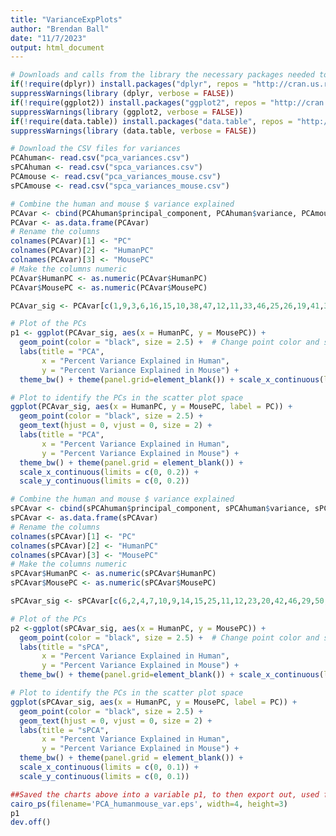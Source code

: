 ```yaml
---
title: "VarianceExpPlots"
author: "Brendan Ball"
date: "11/7/2023"
output: html_document
---
```


```r
# Downloads and calls from the library the necessary packages needed to run the code
if(!require(dplyr)) install.packages("dplyr", repos = "http://cran.us.r-project.org")
suppressWarnings(library (dplyr, verbose = FALSE))
if(!require(ggplot2)) install.packages("ggplot2", repos = "http://cran.us.r-project.org")
suppressWarnings(library (ggplot2, verbose = FALSE))
if(!require(data.table)) install.packages("data.table", repos = "http://cran.us.r-project.org")
suppressWarnings(library (data.table, verbose = FALSE))
```

```r
# Download the CSV files for variances
PCAhuman<- read.csv("pca_variances.csv")
sPCAhuman <- read.csv("spca_variances.csv")
PCAmouse <- read.csv("pca_variances_mouse.csv")
sPCAmouse <- read.csv("spca_variances_mouse.csv")
```

```r
# Combine the human and mouse $ variance explained
PCAvar <- cbind(PCAhuman$principal_component, PCAhuman$variance, PCAmouse$x)
PCAvar <- as.data.frame(PCAvar)
# Rename the columns
colnames(PCAvar)[1] <- "PC"
colnames(PCAvar)[2] <- "HumanPC"
colnames(PCAvar)[3] <- "MousePC"
# Make the columns numeric
PCAvar$HumanPC <- as.numeric(PCAvar$HumanPC)
PCAvar$MousePC <- as.numeric(PCAvar$MousePC)

PCAvar_sig <- PCAvar[c(1,9,3,6,16,15,10,38,47,12,11,33,46,25,26,19,41,39,50,29,23,48,31,2,28),]

# Plot of the PCs
p1 <- ggplot(PCAvar_sig, aes(x = HumanPC, y = MousePC)) +
  geom_point(color = "black", size = 2.5) +  # Change point color and size
  labs(title = "PCA",
       x = "Percent Variance Explained in Human",
       y = "Percent Variance Explained in Mouse") +
  theme_bw() + theme(panel.grid=element_blank()) + scale_x_continuous(limits = c(0, 0.2)) + scale_y_continuous(limits = c(0, 0.2)) 

# Plot to identify the PCs in the scatter plot space
ggplot(PCAvar_sig, aes(x = HumanPC, y = MousePC, label = PC)) +
  geom_point(color = "black", size = 2.5) +
  geom_text(hjust = 0, vjust = 0, size = 2) +
  labs(title = "PCA",
       x = "Percent Variance Explained in Human",
       y = "Percent Variance Explained in Mouse") +
  theme_bw() + theme(panel.grid = element_blank()) +
  scale_x_continuous(limits = c(0, 0.2)) +
  scale_y_continuous(limits = c(0, 0.2))
```

```r
# Combine the human and mouse $ variance explained
sPCAvar <- cbind(sPCAhuman$principal_component, sPCAhuman$variance, sPCAmouse$x)
sPCAvar <- as.data.frame(sPCAvar)
# Rename the columns
colnames(sPCAvar)[1] <- "PC"
colnames(sPCAvar)[2] <- "HumanPC"
colnames(sPCAvar)[3] <- "MousePC"
# Make the columns numeric
sPCAvar$HumanPC <- as.numeric(sPCAvar$HumanPC)
sPCAvar$MousePC <- as.numeric(sPCAvar$MousePC)

sPCAvar_sig <- sPCAvar[c(6,2,4,7,10,9,14,15,25,11,12,23,20,42,46,29,50,32,47,17,17,22,36,24,30,3,45),]

# Plot of the PCs
p2 <-ggplot(sPCAvar_sig, aes(x = HumanPC, y = MousePC)) +
  geom_point(color = "black", size = 2.5) +  # Change point color and size
  labs(title = "sPCA",
       x = "Percent Variance Explained in Human",
       y = "Percent Variance Explained in Mouse") +
  theme_bw() + theme(panel.grid=element_blank()) + scale_x_continuous(limits = c(0, 0.1)) + scale_y_continuous(limits = c(0, 0.1)) 

# Plot to identify the PCs in the scatter plot space
ggplot(sPCAvar_sig, aes(x = HumanPC, y = MousePC, label = PC)) +
  geom_point(color = "black", size = 2.5) +
  geom_text(hjust = 0, vjust = 0, size = 2) +
  labs(title = "sPCA",
       x = "Percent Variance Explained in Human",
       y = "Percent Variance Explained in Mouse") +
  theme_bw() + theme(panel.grid = element_blank()) +
  scale_x_continuous(limits = c(0, 0.1)) +
  scale_y_continuous(limits = c(0, 0.1))
```

```r
##Saved the charts above into a variable p1, to then export out, used for the box-whisker plots
cairo_ps(filename='PCA_humanmouse_var.eps', width=4, height=3)
p1
dev.off()
```

